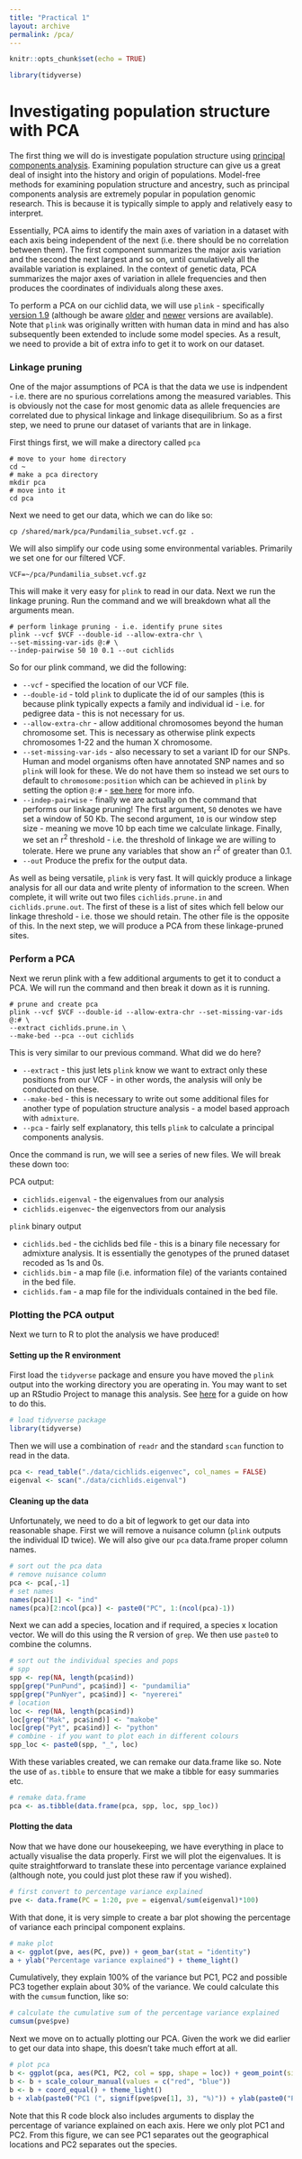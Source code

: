 ```yaml
---
title: "Practical 1"
layout: archive
permalink: /pca/
---
```


```r
knitr::opts_chunk$set(echo = TRUE)

library(tidyverse)
```

# Investigating population structure with PCA

The first thing we will do is investigate population structure using [principal components analysis](https://en.wikipedia.org/wiki/Principal_component_analysis). Examining population structure can give us a great deal of insight into the history and origin of populations. Model-free methods for examining population structure and ancestry, such as principal components analysis are extremely popular in population genomic research. This is because it is typically simple to apply and relatively easy to interpret. 

Essentially, PCA aims to identify the main axes of variation in a dataset with each axis being independent of the next (i.e. there should be no correlation between them). The first component summarizes the major axis variation and the second the next largest and so on, until cumulatively all the available variation is explained. In the context of genetic data, PCA summarizes the major axes of variation in allele frequencies and then produces the coordinates of individuals along these axes. 

To perform a PCA on our cichlid data, we will use `plink` - specifically [version 1.9](https://www.cog-genomics.org/plink/1.9/) (although be aware [older](http://zzz.bwh.harvard.edu/plink/) and [newer](https://www.cog-genomics.org/plink/2.0/) versions are available). Note that `plink` was originally written with human data in mind and has also subsequently been extended to include some model species. As a result, we need to provide a bit of extra info to get it to work on our dataset. 

### Linkage pruning

One of the major assumptions of PCA is that the data we use is indpendent - i.e. there are no spurious correlations among the measured variables. This is obviously not the case for most genomic data as allele frequencies are correlated due to physical linkage and linkage disequilibrium. So as a first step, we need to prune our dataset of variants that are in linkage.

First things first, we will make a directory called `pca`

```shell
# move to your home directory
cd ~
# make a pca directory
mkdir pca
# move into it
cd pca
```

Next we need to get our data, which we can do like so:

```shell
cp /shared/mark/pca/Pundamilia_subset.vcf.gz .
```


We will also simplify our code using some environmental variables. Primarily we set one for our filtered VCF. 

```shell
VCF=~/pca/Pundamilia_subset.vcf.gz
```
This will make it very easy for `plink` to read in our data. Next we run the linkage pruning. Run the command and we will breakdown what all the arguments mean. 

```shell
# perform linkage pruning - i.e. identify prune sites
plink --vcf $VCF --double-id --allow-extra-chr \
--set-missing-var-ids @:# \
--indep-pairwise 50 10 0.1 --out cichlids
```
So for our plink command, we did the following:

* `--vcf` - specified the location of our VCF file.
* `--double-id` - told `plink` to duplicate the id of our samples (this is because plink typically expects a family and individual id - i.e. for pedigree data - this is not necessary for us.
* `--allow-extra-chr` - allow additional chromosomes beyond the human chromosome set. This is necessary as otherwise plink expects chromosomes 1-22 and the human X chromosome.
* `--set-missing-var-ids` - also necessary to set a variant ID for our SNPs. Human and model organisms often have annotated SNP names and so `plink` will look for these. We do not have them so instead we set ours to default to `chromosome:position` which can be achieved in `plink` by setting the option `@:#` - [see here](https://www.cog-genomics.org/plink/1.9/data#set_missing_var_ids) for more info.
* `--indep-pairwise` - finally we are actually on the command that performs our linkage pruning! The first argument, `50` denotes we have set a window of 50 Kb. The second argument, `10` is our window step size - meaning we move 10 bp each time we calculate linkage. Finally, we set an r<sup>2</sup> threshold - i.e. the threshold of linkage we are willing to tolerate. Here we prune any variables that show an r<sup>2</sup> of greater than 0.1.
* `--out` Produce the prefix for the output data.

As well as being versatile, `plink` is very fast. It will quickly produce a linkage analysis for all our data and write plenty of information to the screen. When complete, it will write out two files `cichlids.prune.in` and `cichlids.prune.out`. The first of these is a list of sites which fell below our linkage threshold - i.e. those we should retain. The other file is the opposite of this. In the next step, we will produce a PCA from these linkage-pruned sites.

### Perform a PCA

Next we rerun plink with a few additional arguments to get it to conduct a PCA. We will run the command and then break it down as it is running. 

```shell
# prune and create pca
plink --vcf $VCF --double-id --allow-extra-chr --set-missing-var-ids @:# \
--extract cichlids.prune.in \
--make-bed --pca --out cichlids
```

This is very similar to our previous command. What did we do here?

* `--extract` - this just lets `plink` know we want to extract only these positions from our VCF - in other words, the analysis will only be conducted on these.
* `--make-bed` - this is necessary to write out some additional files for another type of population structure analysis - a model based approach with `admixture`.
* `--pca` - fairly self explanatory, this tells `plink` to calculate a principal components analysis. 

Once the command is run, we will see a series of new files. We will break these down too:

PCA output:

* `cichlids.eigenval` - the eigenvalues from our analysis
* `cichlids.eigenvec`- the eigenvectors from our analysis

`plink` binary output

* `cichlids.bed` - the cichlids bed file - this is a binary file necessary for admixture analysis. It is essentially the genotypes of the pruned dataset recoded as 1s and 0s.
* `cichlids.bim` - a map file (i.e. information file) of the variants contained in the bed file.  
* `cichlids.fam` - a map file for the individuals contained in the bed file.

### Plotting the PCA output

Next we turn to R to plot the analysis we have produced!

#### Setting up the R environment

First load the `tidyverse` package and ensure you have moved the `plink` output into the working directory you are operating in. You may want to set up an RStudio Project to manage this analysis. See [here](https://speciationgenomics.github.io/more_advanced_R/) for a guide on how to do this.

```r
# load tidyverse package
library(tidyverse)
```

Then we will use a combination of `readr` and the standard `scan` function to read in the data.

```r
pca <- read_table("./data/cichlids.eigenvec", col_names = FALSE)
eigenval <- scan("./data/cichlids.eigenval")
```

#### Cleaning up the data

Unfortunately, we need to do a bit of legwork to get our data into reasonable shape. First we will remove a nuisance column (`plink` outputs the individual ID twice). We will also give our `pca` data.frame proper column names.

```r
# sort out the pca data
# remove nuisance column
pca <- pca[,-1]
# set names
names(pca)[1] <- "ind"
names(pca)[2:ncol(pca)] <- paste0("PC", 1:(ncol(pca)-1))
```

Next we can add a species, location and if required, a species x location vector. We will do this using the R version of `grep`. We then use `paste0` to combine the columns.

```r
# sort out the individual species and pops
# spp
spp <- rep(NA, length(pca$ind))
spp[grep("PunPund", pca$ind)] <- "pundamilia"
spp[grep("PunNyer", pca$ind)] <- "nyererei"
# location
loc <- rep(NA, length(pca$ind))
loc[grep("Mak", pca$ind)] <- "makobe"
loc[grep("Pyt", pca$ind)] <- "python"
# combine - if you want to plot each in different colours
spp_loc <- paste0(spp, "_", loc)
```

With these variables created, we can remake our data.frame like so. Note the use of `as.tibble` to ensure that we make a tibble for easy summaries etc.

```r
# remake data.frame
pca <- as.tibble(data.frame(pca, spp, loc, spp_loc))
```

#### Plotting the data

Now that we have done our housekeeping, we have everything in place to actually visualise the data properly. First we will plot the eigenvalues. It is quite straightforward to translate these into percentage variance explained (although note, you could just plot these raw if you wished).

```r
# first convert to percentage variance explained
pve <- data.frame(PC = 1:20, pve = eigenval/sum(eigenval)*100)
```

With that done, it is very simple to create a bar plot showing the percentage of variance each principal component explains.

```r
# make plot
a <- ggplot(pve, aes(PC, pve)) + geom_bar(stat = "identity")
a + ylab("Percentage variance explained") + theme_light()
```

Cumulatively, they explain 100% of the variance but PC1, PC2 and possible PC3 together explain about 30% of the variance. We could calculate this with the `cumsum` function, like so:

```r
# calculate the cumulative sum of the percentage variance explained
cumsum(pve$pve)
```

Next we move on to actually plotting our PCA. Given the work we did earlier to get our data into shape, this doesn't take much effort at all.

```r
# plot pca
b <- ggplot(pca, aes(PC1, PC2, col = spp, shape = loc)) + geom_point(size = 3)
b <- b + scale_colour_manual(values = c("red", "blue"))
b <- b + coord_equal() + theme_light()
b + xlab(paste0("PC1 (", signif(pve$pve[1], 3), "%)")) + ylab(paste0("PC2 (", signif(pve$pve[2], 3), "%)"))
```

Note that this R code block also includes arguments to display the percentage of variance explained on each axis. Here we only plot PC1 and PC2. From this figure, we can see PC1 separates out the geographical locations and PC2 separates out the species.

